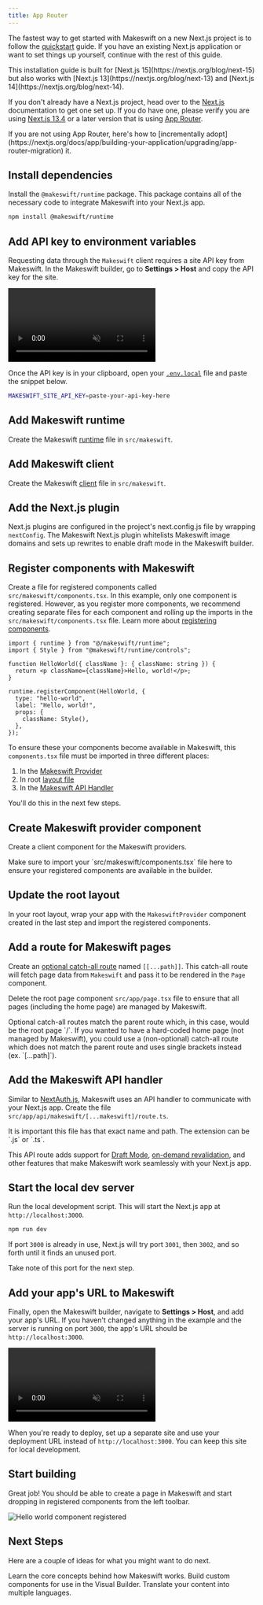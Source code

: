 ```yaml
---
title: App Router
---
```



The fastest way to get started with Makeswift on a new Next.js project is to follow the
[quickstart](/developer/quickstart) guide. If you have an existing Next.js application
or want to set things up yourself, continue with the rest of this guide.

<Note>
  This installation guide is built for [Next.js
  15](https://nextjs.org/blog/next-15) but also works with [Next.js
  13](https://nextjs.org/blog/next-13) and [Next.js
  14](https://nextjs.org/blog/next-14).
</Note>

<SystemRequirements />

If you don't already have a Next.js project, head over to
the [Next.js](https://nextjs.org/docs/getting-started/installation)
documentation to get one set up. If you do have one, please verify you are using [Next.js 13.4](https://nextjs.org/blog/next-13-4) or a later version that is using [App Router](https://nextjs.org/docs/getting-started/installation).

<Info>
  If you are not using App Router, here's how to [incrementally
  adopt](https://nextjs.org/docs/app/building-your-application/upgrading/app-router-migration)
  it.
</Info>

<ProjectSetup />

## Install dependencies

Install the `@makeswift/runtime` package. This package contains all of the necessary
code to integrate Makeswift into your Next.js app.

```bash
npm install @makeswift/runtime
```

## Add API key to environment variables

Requesting data through the `Makeswift` client requires a site API key from Makeswift. In the Makeswift builder, go to **Settings > Host** and copy the API key for the site.

<Frame>
  <video
    autoPlay
    muted
    loop
    playsInline
    controls
    title="Copy site API key"
    className="w-full aspect-video"
    src="/images/installation/copy-site-api-key.mp4"
  ></video>
</Frame>

Once the API key is in your clipboard, open your [`.env.local`](https://nextjs.org/docs/pages/building-your-application/configuring/environment-variables) file and paste the snippet below.

```sh
MAKESWIFT_SITE_API_KEY=paste-your-api-key-here
```

## Add Makeswift runtime

Create the Makeswift [runtime](/developer/reference/runtime/constructor) file in `src/makeswift`.

<RuntimeExample />

## Add Makeswift client

Create the Makeswift [client](/developer/reference/client/constructor) file in `src/makeswift`.

<ClientExample />

## Add the Next.js plugin

Next.js plugins are configured in the project's next.config.js file by wrapping `nextConfig`. The Makeswift Next.js plugin whitelists Makeswift image domains and sets up rewrites to enable draft mode in the Makeswift builder.

<NextConfigExample />

## Register components with Makeswift

Create a file for registered components called `src/makeswift/components.tsx`. In this example, only one component is registered. However, as you register more components, we recommend creating separate files for each component and rolling up the imports in the `src/makeswift/components.tsx` file. Learn more about [registering components](/developer/reference/runtime/register-component).

```tsx src/makeswift/components.tsx
import { runtime } from "@/makeswift/runtime";
import { Style } from "@makeswift/runtime/controls";

function HelloWorld({ className }: { className: string }) {
  return <p className={className}>Hello, world!</p>;
}

runtime.registerComponent(HelloWorld, {
  type: "hello-world",
  label: "Hello, world!",
  props: {
    className: Style(),
  },
});
```

To ensure these your components become available in Makeswift, this `components.tsx` file must be imported in three different places:

1. In the [Makeswift Provider](#create-makeswift-provider-component)
2. In root [layout file](#update-the-root-layout)
3. In the [Makeswift API Handler](#add-the-makeswift-api-handler)

You'll do this in the next few steps.

## Create Makeswift provider component

Create a client component for the Makeswift providers.

<ProvidersExample />

<Note>
  Make sure to import your `src/makeswift/components.tsx` file here to ensure
  your registered components are available in the builder.
</Note>

## Update the root layout

In your root layout, wrap your app with the `MakeswiftProvider` component created in the last step and import the registered components.

<LayoutExample />

## Add a route for Makeswift pages

Create an [optional catch-all route](https://nextjs.org/docs/app/building-your-application/routing/dynamic-routes#optional-catch-all-segments) named `[[...path]]`.
This catch-all route will fetch page data from `Makeswift` and pass it to be rendered in the `Page` component.

<CatchAllExample />

Delete the root page component `src/app/page.tsx` file to ensure that all pages (including the home page) are managed by Makeswift.

<Note>
  Optional catch-all routes match the parent route which, in this case, would be
  the root page `/`. If you wanted to have a hard-coded home page (not managed
  by Makeswift), you could use a (non-optional) catch-all route which does not
  match the parent route and uses single brackets instead (ex. `[...path]`).
</Note>

## Add the Makeswift API handler

Similar to [NextAuth.js](https://next-auth.js.org/), Makeswift uses an API handler to communicate with your Next.js app. Create the file `src/app/api/makeswift/[...makeswift]/route.ts`.

<Note>
  It is important this file has that exact name and path. The extension can be
  `.js` or `.ts`.
</Note>

<ApiHandlerExample />

This API route adds support for
[Draft Mode](https://nextjs.org/docs/app/building-your-application/configuring/draft-mode),
[on-demand revalidation](https://nextjs.org/docs/app/building-your-application/data-fetching/incremental-static-regeneration#on-demand-revalidation-with-revalidatetag),
and other features that make Makeswift work seamlessly with your Next.js app.

## Start the local dev server

Run the local development script. This will start the Next.js app at `http://localhost:3000`.

```bash
npm run dev
```

If port `3000` is already in use, Next.js will try port `3001`, then `3002`, and so forth until it finds an
unused port.

<Note>Take note of this port for the next step.</Note>

## Add your app's URL to Makeswift

Finally, open the Makeswift builder, navigate to **Settings > Host**, and add your app's URL. If you haven't changed anything in the example and the server is running on port `3000`, the app's URL should be
`http://localhost:3000`.

<Frame>
  <video
    autoPlay
    muted
    loop
    playsInline
    controls
    title="Hello world component"
    className="w-full aspect-video"
    src="/images/installation/update-host-url.mp4"
  ></video>
</Frame>

When you're ready to deploy, set up a separate site and use your deployment URL
instead of `http://localhost:3000`. You can keep this site for local development.

## Start building

Great job! You should be able to create a page in Makeswift and start dropping in registered
components from the left toolbar.

<Frame>
  <img
    src="/images/installation/hello-world-registered.jpg"
    alt="Hello world component registered"
  />
</Frame>

## Next Steps

Here are a couple of ideas for what you might want to do next.

<CardGroup cols={3}>
  <Card title="Concepts" href="/developer/concepts">
    Learn the core concepts behind how Makeswift works.
  </Card>
  <Card
    title="Custom components"
    href="/developer/guides/how-to/built-in-components"
  >
    Build custom components for use in the Visual Builder.
  </Card>
  <Card title="Localization" href="/developer/app-router/localization">
    Translate your content into multiple languages.
  </Card>
</CardGroup>

